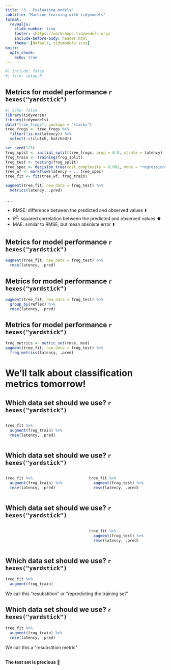 ```yaml
---
title: "3 - Evaluating models"
subtitle: "Machine learning with tidymodels"
format:
  revealjs: 
    slide-number: true
    footer: <https://workshops.tidymodels.org>
    include-before-body: header.html
    theme: [default, tidymodels.scss]
knitr:
  opts_chunk: 
    echo: true
---
```


```r
#| include: false
#| file: setup.R
```

## Metrics for model performance `r hexes("yardstick")`

```r
#| echo: false
library(tidyverse)
library(tidymodels)
data("tree_frogs", package = "stacks")
tree_frogs <- tree_frogs %>%
  filter(!is.na(latency)) %>%
  select(-c(clutch, hatched))

set.seed(123)
frog_split <- initial_split(tree_frogs, prop = 0.8, strata = latency)
frog_train <- training(frog_split)
frog_test <- testing(frog_split)
tree_spec <- decision_tree(cost_complexity = 0.001, mode = "regression")
tree_wf <- workflow(latency ~ ., tree_spec)
tree_fit <- fit(tree_wf, frog_train)
```

```r
augment(tree_fit, new_data = frog_test) %>%
  metrics(latency, .pred)
```

. . .

-   RMSE: difference between the predicted and observed values ⬇️
-   $R^2$: squared correlation between the predicted and observed values ⬆️
-   MAE: similar to RMSE, but mean absolute error ⬇️

## Metrics for model performance `r hexes("yardstick")`

```r
augment(tree_fit, new_data = frog_test) %>%
  rmse(latency, .pred)
```

## Metrics for model performance `r hexes("yardstick")`

```r
augment(tree_fit, new_data = frog_test) %>%
  group_by(reflex) %>%
  rmse(latency, .pred)
```

## Metrics for model performance `r hexes("yardstick")`

```r
frog_metrics <- metric_set(rmse, msd)
augment(tree_fit, new_data = frog_test) %>%
  frog_metrics(latency, .pred)
```

##  {background-iframe="https://yardstick.tidymodels.org/reference/index.html"}

::: footer
:::

# We'll talk about classification metrics tomorrow!

## Which data set should we use? `r hexes("yardstick")`

::: columns
::: {.column width="50%"}
```r
tree_fit %>%
  augment(frog_train) %>%
  rmse(latency, .pred)
```
:::

::: {.column width="50%"}

:::
:::


## Which data set should we use? `r hexes("yardstick")`

::: columns
::: {.column width="50%"}
```r
tree_fit %>%
  augment(frog_train) %>%
  rmse(latency, .pred)
```
:::

::: {.column width="50%"}
```r
tree_fit %>%
  augment(frog_test) %>%
  rmse(latency, .pred)
```
:::
:::

## Which data set should we use? `r hexes("yardstick")`

::: columns
::: {.column width="50%"}

:::

::: {.column width="50%"}
```r
tree_fit %>%
  augment(frog_test) %>%
  rmse(latency, .pred)
```
:::
:::

## Which data set should we use? `r hexes("yardstick")`

```r
tree_fit %>%
  augment(frog_train)
```

We call this "resubstition" or "repredicting the training set"

## Which data set should we use? `r hexes("yardstick")`

```r
tree_fit %>%
  augment(frog_train) %>%
  rmse(latency, .pred)
```

We call this a "resubstition metric"

##  {background-image="https://media.giphy.com/media/55itGuoAJiZEEen9gg/giphy.gif" background-size="800px"}

## 

::: r-fit-text
**The test set is precious** 💎
:::

## {background-color="white" background-image="https://www.tmwr.org/premade/resampling.svg" background-size="900px"}

